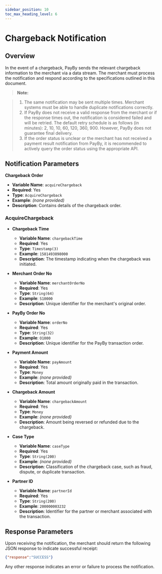```yaml
---
sidebar_position: 10
toc_max_heading_level: 6
---
```



# Chargeback Notification

## Overview

In the event of a chargeback, PayBy sends the relevant chargeback information to the merchant via a data stream. The merchant must process the notification and respond according to the specifications outlined in this document.

> **Note:**

> 1. The same notification may be sent multiple times. Merchant systems must be able to handle duplicate notifications correctly.
> 2. If PayBy does not receive a valid response from the merchant or if the response times out, the notification is considered failed and will be retried. The default retry schedule is as follows (in minutes): 2, 10, 10, 60, 120, 360, 900. However, PayBy does not guarantee final delivery.
> 3. If the order status is unclear or the merchant has not received a payment result notification from PayBy, it is recommended to actively query the order status using the appropriate API.

## Notification Parameters

**Chargeback Order**  
- **Variable Name**: `acquireChargeback`  
- **Required**: Yes  
- **Type**: `AcquireChargeback`  
- **Example**: *(none provided)*  
- **Description**: Contains details of the chargeback order.

### AcquireChargeback

- **Chargeback Time**  
  - **Variable Name**: `chargebackTime`  
  - **Required**: Yes  
  - **Type**: `Timestamp(3)`  
  - **Example**: `1581493898000`  
  - **Description**: The timestamp indicating when the chargeback was initiated.


- **Merchant Order No**  
  - **Variable Name**: `merchantOrderNo`  
  - **Required**: Yes  
  - **Type**: `String(64)`  
  - **Example**: `S10000`  
  - **Description**: Unique identifier for the merchant's original order.

- **PayBy Order No**  
  - **Variable Name**: `orderNo`  
  - **Required**: Yes  
  - **Type**: `String(32)`  
  - **Example**: `O1000`  
  - **Description**: Unique identifier for the PayBy transaction order.

- **Payment Amount**  
  - **Variable Name**: `payAmount`  
  - **Required**: Yes  
  - **Type**: `Money`  
  - **Example**: *(none provided)*  
  - **Description**: Total amount originally paid in the transaction.

- **Chargeback Amount**  
  - **Variable Name**: `chargebackAmount`  
  - **Required**: Yes  
  - **Type**: `Money`  
  - **Example**: *(none provided)*  
  - **Description**: Amount being reversed or refunded due to the chargeback.

- **Case Type**  
  - **Variable Name**: `caseType`  
  - **Required**: Yes  
  - **Type**: `String(200)`  
  - **Example**: *(none provided)*  
  - **Description**: Classification of the chargeback case, such as fraud, dispute, or duplicate transaction.

- **Partner ID**  
  - **Variable Name**: `partnerId`  
  - **Required**: Yes  
  - **Type**: `String(200)`  
  - **Example**: `200000003232`  
  - **Description**: Identifier for the partner or merchant associated with the transaction.


## Response Parameters

Upon receiving the notification, the merchant should return the following JSON response to indicate successful receipt:

```json
{"response":"SUCCESS"}
```

Any other response indicates an error or failure to process the notification.
